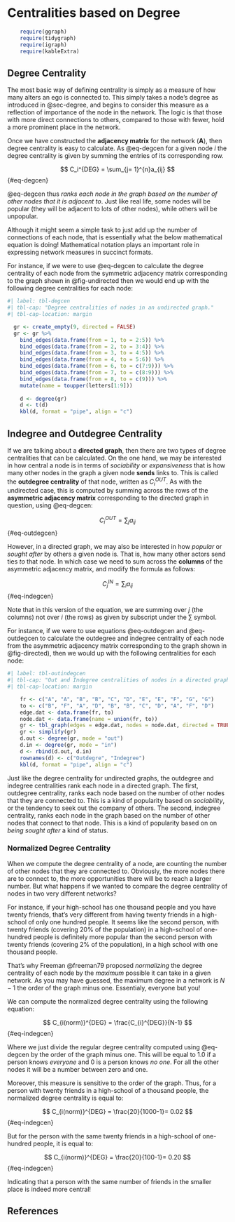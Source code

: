 # Centralities based on Degree {#sec-degcent}

```r
    require(ggraph)
    require(tidygraph)
    require(igraph)
    require(kableExtra)
```

## Degree Centrality 

The most basic way of defining centrality is simply as a measure of how many alters an ego is connected to. This simply takes a node's degree as introduced in @sec-degree, and begins to consider this measure as a reflection of importance of the node in the network. The logic is that those with more direct connections to others, compared to those with fewer, hold a more prominent place in the network. 

Once we have constructed the **adjacency matrix** for the network (**A**), then degree centrality is easy to calculate. As @eq-degcen for a given node *i* the degree centrality is given by summing the entries of its corresponding row.

$$
  C_i^{DEG} = \sum_{j= 1}^{n}a_{ij}
$$ {#eq-degcen}

@eq-degcen thus *ranks each node in the graph based on the number of other nodes that it is adjacent to*. Just like real life, some nodes will be popular (they will be adjacent to lots of other nodes), while others will be unpopular. 

Although it might seem a simple task to just add up the number of connections of each node, that is essentially what the below mathematical equation is doing! Mathematical notation plays an important role in expressing network measures in succinct formats. 

For instance, if we were to use @eq-degcen to calculate the degree centrality of each node from the symmetric adjacency matrix corresponding to the graph shown in @fig-undirected then we would end up with the following degree centralities for each node:

```r
#| label: tbl-degcen 
#| tbl-cap: "Degree centralities of nodes in an undirected graph."
#| tbl-cap-location: margin

  gr <- create_empty(9, directed = FALSE)
  gr <- gr %>% 
    bind_edges(data.frame(from = 1, to = 2:5)) %>% 
    bind_edges(data.frame(from = 2, to = 3:4)) %>% 
    bind_edges(data.frame(from = 3, to = 4:5)) %>% 
    bind_edges(data.frame(from = 4, to = 5:6)) %>% 
    bind_edges(data.frame(from = 6, to = c(7:9))) %>%
    bind_edges(data.frame(from = 7, to = c(8:9))) %>%
    bind_edges(data.frame(from = 8, to = c(9))) %>%
    mutate(name = toupper(letters[1:9]))
  
    d <- degree(gr)
    d <- t(d)
    kbl(d, format = "pipe", align = "c") 
```

## Indegree and Outdegree Centrality 
If we are talking about a **directed graph**, then there are two types of degree centralities that can be calculated. On the one hand, we may be interested in how central a node is in terms of *sociability* or *expansiveness* that is how many other nodes in the graph a given node **sends** links to. This is called the **outdegree centrality** of that node, written as $C_i^{OUT}$. As with the undirected case, this is computed by summing across the rows of the **asymmetric adjacency matrix** corresponding to the directed graph in question, using @eq-degcen:

$$
  C_i^{OUT} = \sum_ja_{ij}
$$  {#eq-outdegcen}

However, in a directed graph, we may also be interested in how *popular* or *sought after* by others a given node is. That is, how many other actors send ties *to* that node. In which case we need to sum across the **columns** of the asymmetric adjacency matrix, and modify the formula as follows:

$$
  C_j^{IN} = \sum_ia_{ij}
$$   {#eq-indegcen}

Note that in this version of the equation, we are summing over *j* (the columns) not over *i* (the rows) as given by subscript under the $\sum$ symbol.

For instance, if we were to use equations @eq-outdegcen and @eq-outdegcen to calculate the outdegree and indegree centrality of each node from the asymmetric adjacency matrix corresponding to the graph shown in @fig-directed), then we would up with the following centralities for each node:

```r
#| label: tbl-outindegcen
#| tbl-cap: "Out and Indegree centralities of nodes in a directed graph."
#| tbl-cap-location: margin

    fr <- c("A", "A", "B", "B", "C", "D", "E", "E", "F", "G", "G")
    to <- c("B", "F", "A", "D", "B", "B", "C", "D", "A", "F", "D")
    edge.dat <- data.frame(fr, to)
    node.dat <- data.frame(name = union(fr, to))
    gr <- tbl_graph(edges = edge.dat, nodes = node.dat, directed = TRUE)
    gr <- simplify(gr)
    d.out <- degree(gr, mode = "out")
    d.in <- degree(gr, mode = "in")
    d <- rbind(d.out, d.in)
    rownames(d) <- c("Outdegre", "Indegree")
    kbl(d, format = "pipe", align = "c") 
```

Just like the degree centrality for undirected graphs, the outdegree and indegree centralities rank each node in a directed graph. The first, outdegree centrality, ranks each node based on the number of other nodes that they are connected to. This is a kind of popularity based on *sociability*, or the tendency to seek out the company of others. The second, indegree centrality, ranks each node in the graph based on the number of other nodes that connect to that node. This is a kind of popularity based on on *being sought after* a kind of status. 

### Normalized Degree Centrality {#sec-normdeg}
When we compute the degree centrality of a node, are counting the number of other nodes that they are connected to. Obviously, the more nodes there are to connect to, the more opportunities there will be to reach a larger number. But what happens if we wanted to compare the degree centrality of nodes in two very different networks? 

For instance, if your high-school has one thousand people and you have twenty friends, that's very different from having twenty friends in a high-school of only one hundred people. It seems like the second person, with twenty friends (covering 20% of the population) in a high-school of one-hundred people is definitely more popular than the second person with twenty friends (covering 2% of the population), in a high school with one thousand people.

That's why Freeman @freeman79 proposed *normalizing* the degree centrality of each node by the *maximum* possible it can take in a given network. As you may have guessed, the maximum degree in a network is $N-1$ the order of the graph minus one. Essentialy, everyone but you! 

We can compute the normalized degree centrality using the following equation:

$$
  C_{i(norm)}^{DEG} = \frac{C_{i}^{DEG}}{N-1}
$$   {#eq-indegcen}

Where we just divide the regular degree centrality computed using @eq-degcen by the order of the graph minus one. This will be equal to $1.0$ if a person knows *everyone* and $0$ is a person knows *no one*. For all the other nodes it will be a number between zero and one. 

Moreover, this measure is sensitive to the order of the graph. Thus, for a person with twenty friends in a high-school of a thousand people, the normalized degree centrality is equal to:

$$
  C_{i(norm)}^{DEG} = \frac{20}{1000-1}= 0.02
$$   {#eq-indegcen}

But for the person with the same twenty friends in a high-school of one-hundred people, it is equal to:

$$
  C_{i(norm)}^{DEG} = \frac{20}{100-1}= 0.20
$$   {#eq-indegcen}

Indicating that a person with the same number of friends in the smaller place is indeed more central!

## References {.unnumbered}
